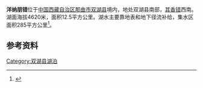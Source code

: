 {{Infobox_lake
 |湖泊名稱 =洋纳朋错
 |湖泊照片 = 
 |湖泊照片標題 = 
 |測深圖 =
 |測深圖標題 =
 |湖泊所在地 = [[中国|中国]][[西藏|西藏]]
 |座標 = {{coord |32|20|N|89|46|E|display=inline,title|scale:500000_type:waterbody_region:CN}}
 |湖泊類別 =[[咸水湖|咸水湖]] 
 |流入 =
 |流出 =
 |集水區面積 =285平方公里
 |集水區國家 =
 |湖泊長度 =5.9公里
 |湖泊闊度 =最大3.4公里<br />平均2.12公里
 |湖泊面積 =12.5平方公里
 |平均深度 = 
 |最深深度 = 
 |水體體積 = 
 |湖水停留時間 =
 |湖岸線長度 =
 |海拔高度 =4620米
 |湖中島嶼 =
 |湖邊城鎮 =
}}
{{Location map
 |China Tibet
 |mark=<!--dot-->Blue pog.svg
 |lat_deg=32|lat_min=20|lat_sec =
 |lon_deg=89|lon_min=46|lon_sec =
 |caption=洋纳朋错在[[西藏|西藏]]的位置。
 |position=right
 |width=350
 |float=right
}}
'''洋纳朋错'''位于[[中国|中国]][[西藏自治区|西藏自治区]][[那曲市|那曲市]][[双湖县|双湖县]]境内，地处双湖县南部，[[其香错|其香错]]西南。湖面海拔4620米，面积12.5平方公里。湖水主要靠地表和地下径流补给，集水区面积285平方公里<ref>{{cite book zh |author=王苏民 窦鸿身 |title=中国湖泊志 |format=M |edition=1 |location=北京 |publisher=科学出版社 |date=1998|pages=467|id= ISBN 7-03-006706-1}}</ref>。
==参考资料==
{{reflist}}

[[Category:双湖县湖泊|Category:双湖县湖泊]]
